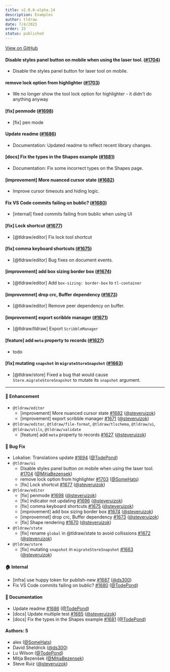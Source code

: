 ```yaml
---
title: v2.0.0-alpha.14
description: Examples
author: tldraw
date: 7/4/2023
order: 15
status: published
---
```


[View on GitHub](https://github.com/tldraw/tldraw/releases/tag/v2.0.0-alpha.14)

#### Disable styles panel button on mobile when using the laser tool. ([#1704](https://github.com/tldraw/tldraw/pull/1704))

- Disable the styles panel button for laser tool on mobile.

#### remove lock option from highlighter ([#1703](https://github.com/tldraw/tldraw/pull/1703))

- We no longer show the tool lock option for highlighter - it didn't do anything anyway

#### [fix] penmode ([#1698](https://github.com/tldraw/tldraw/pull/1698))

- [fix] pen mode

#### Update readme ([#1686](https://github.com/tldraw/tldraw/pull/1686))

- Documentation: Updated readme to reflect recent library changes.

#### [docs] Fix the types in the Shapes example ([#1681](https://github.com/tldraw/tldraw/pull/1681))

- Documentation: Fix some incorrect types on the Shapes page.

#### [improvement] More nuanced cursor state ([#1682](https://github.com/tldraw/tldraw/pull/1682))

- Improve cursor timeouts and hiding logic.

#### Fix VS Code commits failing on bublic? ([#1680](https://github.com/tldraw/tldraw/pull/1680))

- [internal] fixed commits failing from bublic when using UI

#### [fix] Lock shortcut ([#1677](https://github.com/tldraw/tldraw/pull/1677))

- [@tldraw/editor] Fix lock tool shortcut

#### [fix] comma keyboard shortcuts ([#1675](https://github.com/tldraw/tldraw/pull/1675))

- [@tldraw/editor] Bug fixes on document events.

#### [improvement] add box sizing border box ([#1674](https://github.com/tldraw/tldraw/pull/1674))

- [@tldraw/editor] Add `box-sizing: border-box` to `tl-container`

#### [improvemnet] drop crc, Buffer dependency ([#1673](https://github.com/tldraw/tldraw/pull/1673))

- [@tldraw/editor] Remove peer dependency on buffer.

#### [improvement] export scribble manager ([#1671](https://github.com/tldraw/tldraw/pull/1671))

- [@tldraw/tldraw] Export `ScribbleManager`

#### [feature] add `meta` property to records ([#1627](https://github.com/tldraw/tldraw/pull/1627))

- todo

#### [fix] mutating `snapshot` in `migrateStoreSnapshot` ([#1663](https://github.com/tldraw/tldraw/pull/1663))

- [@tldraw/store] Fixed a bug that would cause `Store.migrateStoreSnapshot` to mutate its `snapshot` argument.

---

#### 🚀 Enhancement

- `@tldraw/editor`
  - [improvement] More nuanced cursor state [#1682](https://github.com/tldraw/tldraw/pull/1682) ([@steveruizok](https://github.com/steveruizok))
  - [improvement] export scribble manager [#1671](https://github.com/tldraw/tldraw/pull/1671) ([@steveruizok](https://github.com/steveruizok))
- `@tldraw/editor`, `@tldraw/file-format`, `@tldraw/tlschema`, `@tldraw/ui`, `@tldraw/utils`, `@tldraw/validate`
  - [feature] add `meta` property to records [#1627](https://github.com/tldraw/tldraw/pull/1627) ([@steveruizok](https://github.com/steveruizok))

#### 🐛 Bug Fix

- Lokalise: Translations update [#1694](https://github.com/tldraw/tldraw/pull/1694) ([@TodePond](https://github.com/TodePond))
- `@tldraw/ui`
  - Disable styles panel button on mobile when using the laser tool. [#1704](https://github.com/tldraw/tldraw/pull/1704) ([@MitjaBezensek](https://github.com/MitjaBezensek))
  - remove lock option from highlighter [#1703](https://github.com/tldraw/tldraw/pull/1703) ([@SomeHats](https://github.com/SomeHats))
  - [fix] Lock shortcut [#1677](https://github.com/tldraw/tldraw/pull/1677) ([@steveruizok](https://github.com/steveruizok))
- `@tldraw/editor`
  - [fix] penmode [#1698](https://github.com/tldraw/tldraw/pull/1698) ([@steveruizok](https://github.com/steveruizok))
  - [fix] indicator not updating [#1696](https://github.com/tldraw/tldraw/pull/1696) ([@steveruizok](https://github.com/steveruizok))
  - [fix] comma keyboard shortcuts [#1675](https://github.com/tldraw/tldraw/pull/1675) ([@steveruizok](https://github.com/steveruizok))
  - [improvement] add box sizing border box [#1674](https://github.com/tldraw/tldraw/pull/1674) ([@steveruizok](https://github.com/steveruizok))
  - [improvemnet] drop crc, Buffer dependency [#1673](https://github.com/tldraw/tldraw/pull/1673) ([@steveruizok](https://github.com/steveruizok))
  - [fix] Shape rendering [#1670](https://github.com/tldraw/tldraw/pull/1670) ([@steveruizok](https://github.com/steveruizok))
- `@tldraw/state`
  - [fix] rename `global` in @tldraw/state to avoid collissions [#1672](https://github.com/tldraw/tldraw/pull/1672) ([@steveruizok](https://github.com/steveruizok))
- `@tldraw/store`
  - [fix] mutating `snapshot` in `migrateStoreSnapshot` [#1663](https://github.com/tldraw/tldraw/pull/1663) ([@steveruizok](https://github.com/steveruizok))

#### 🏠 Internal

- [infra] use huppy token for publish-new [#1687](https://github.com/tldraw/tldraw/pull/1687) ([@ds300](https://github.com/ds300))
- Fix VS Code commits failing on bublic? [#1680](https://github.com/tldraw/tldraw/pull/1680) ([@TodePond](https://github.com/TodePond))

#### 📝 Documentation

- Update readme [#1686](https://github.com/tldraw/tldraw/pull/1686) ([@TodePond](https://github.com/TodePond))
- [docs] Update multiple test [#1685](https://github.com/tldraw/tldraw/pull/1685) ([@steveruizok](https://github.com/steveruizok))
- [docs] Fix the types in the Shapes example [#1681](https://github.com/tldraw/tldraw/pull/1681) ([@TodePond](https://github.com/TodePond))

#### Authors: 5

- alex ([@SomeHats](https://github.com/SomeHats))
- David Sheldrick ([@ds300](https://github.com/ds300))
- Lu Wilson ([@TodePond](https://github.com/TodePond))
- Mitja Bezenšek ([@MitjaBezensek](https://github.com/MitjaBezensek))
- Steve Ruiz ([@steveruizok](https://github.com/steveruizok))
